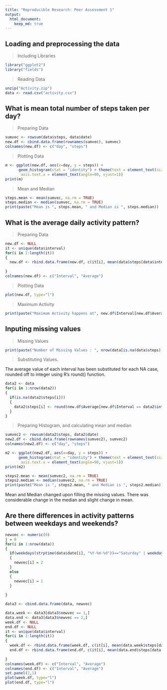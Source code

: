 ```yaml
---
title: "Reproducible Research: Peer Assessment 1"
output: 
  html_document:
    keep_md: true
---
```



## Loading and preprocessing the data
>Including Libraries
```r
library("ggplot2")
library("fields")
```
>Reading Data
```r
unzip("Activity.zip")
data <- read.csv("activity.csv")
```
## What is mean total number of steps taken per day?
>Preparing Data
```r
sumvec <- rowsum(data$steps, data$date)
new.df <- cbind.data.frame(rownames(sumvec), sumvec)
colnames(new.df) <- c("day", "steps")
```
>Plotting Data
```r
m <- ggplot(new.df, aes(x=day, y = steps)) + 
      geom_histogram(stat = "identity") + theme(text = element_text(size=10),
       axis.text.x = element_text(angle=90, vjust=1)) 
print(m)
```
>Mean and Median
```r
steps.mean <- mean(sumvec, na.rm = TRUE)
steps.median <- median(sumvec, na.rm = TRUE)
print(paste("Mean is ", steps.mean, " and Median is ", steps.median))
```
## What is the average daily activity pattern?
>Preparing Data
```r
new.df <- NULL
it <- unique(data$interval)
for(i in 1:length(it))
{
  new.df <- rbind.data.frame(new.df, c(it[i], mean(data$steps[data$interval == it[i]], na.rm = TRUE)))
  
}
colnames(new.df) <- c("Interval", "Average") 
```
>Plotting Data
```r
plot(new.df, type="l")
```
>Maximum Activity
```r
print(paste("Maximum Activity happens at", new.df$Interval[new.df$Average == max(new.df$Average)], "with value ", max(new.df$Average)))
```
## Inputing missing values
>Missing Values
```r
print(paste("Number of Missing Values : ", nrow(data[is.na(data$steps),])))
```
>Substituting Values.

The average value of each interval has been substituted for each NA case, rounded off to integer using R's round() function.
```r
data2 <- data
for(i in 1:nrow(data2))
{
  if(is.na(data2$steps[i]))
  {
    data2$steps[i] <- round(new.df$Average[new.df$Interval == data2$interval[i]])
  }
}

```

>Preparing Histogram, and calculating mean and median
```r
sumvec2 <- rowsum(data2$steps, data2$date)
new2.df <- cbind.data.frame(rownames(sumvec2), sumvec2)
colnames(new2.df) <- c("day", "steps")

m2 <- ggplot(new2.df, aes(x=day, y = steps)) + 
      geom_histogram(stat = "identity") + theme(text = element_text(size=10),
       axis.text.x = element_text(angle=90, vjust=1)) 
print(m2)

steps2.mean <- mean(sumvec2, na.rm = TRUE)
steps2.median <- median(sumvec2, na.rm = TRUE)
print(paste("Mean is ", steps2.mean, " and Median is ", steps2.median))
```
Mean and Median changed upon filling the missing values. There was considerable change in the median and slight change in mean.


## Are there differences in activity patterns between weekdays and weekends?

```r

newvec <- numeric(0)
j = 0
for(i in 1:nrow(data))
{
  if(weekdays(strptime(data$date[i], "%Y-%m-%d"))=="Saturday" | weekdays(strptime(data$date[i], "%Y-%m-%d"))=="Sunday")
  {
    newvec[i] = 2
  }
  else
  {
    newvec[i] = 1
  }
    
}

data3 <- cbind.data.frame(data, newvec)

data.week <- data3[data3$newvec == 1,]
data.end <- data3[data3$newvec == 2,]
week.df <- NULL
end.df <- NULL
it <- unique(data$interval)
for(i in 1:length(it))
{
  week.df <- rbind.data.frame(week.df, c(it[i], mean(data.week$steps[data.week$interval == it[i]], na.rm = TRUE)))
  end.df <- rbind.data.frame(end.df, c(it[i], mean(data.end$steps[data.end$interval == it[i]], na.rm = TRUE)))
  
}
colnames(week.df) <- c("Interval", "Average") 
colnames(end.df) <- c("Interval", "Average") 
set.panel(2,1)
plot(week.df, type="l")
plot(end.df, type="l")
```
